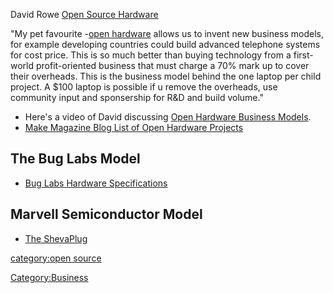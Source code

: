 David Rowe [http://www.rowetel.com/blog/?p=14 Open Source Hardware]

"My pet favourite -[[open hardware]] allows us to invent new business models, for example developing countries could build advanced telephone systems for cost price. This is so much better than buying technology from a first-world profit-oriented business that must charge a 70% mark up to cover their overheads. This is the business model behind the one laptop per child project. A $100 laptop is possible if u remove the overheads, use community input and sponsership for R&D and build volume."

*Here's a video of David discussing [https://fossbazaar.org/content/david-rowe-open-hardware-business-models Open Hardware Business Models].
* [http://blog.makezine.com/archive/2008/11/_draft_open_source_hardwa.html Make Magazine Blog List of Open Hardware Projects]

== The Bug Labs Model ==
* [http://bugcommunity.com/wiki/index.php/Hardware_Specifications Bug Labs Hardware Specifications]
== Marvell Semiconductor Model ==
* [http://www.marvell.com/products/embedded_processors/developer/kirkwood/sheevaplug.jsp The ShevaPlug] 

[[Category:Business]]
[[category:open source]]